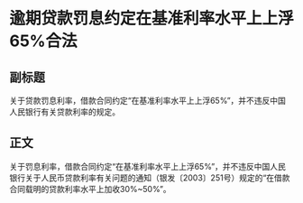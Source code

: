 # 逾期贷款罚息约定在基准利率水平上上浮65%合法
## 副标题
关于贷款罚息利率，借款合同约定“在基准利率水平上上浮65%”，并不违反中国人民银行有关贷款利率的规定。
## 正文
关于罚息利率，借款合同约定“在基准利率水平上上浮65%”，并不违反中国人民银行关于人民币贷款利率有关问题的通知（银发〔2003〕251号）规定的“在借款合同载明的贷款利率水平上加收30%~50%”。